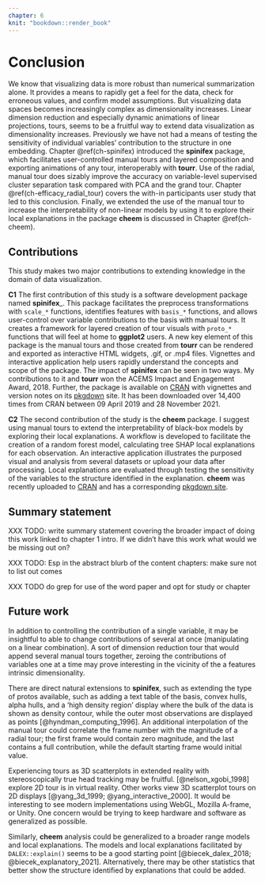 ```yaml
---
chapter: 6
knit: "bookdown::render_book"
---
```


# Conclusion {#ch-conclusion}

<!-- Context -->
We know that visualizing data is more robust than numerical summarization alone. It provides a means to rapidly get a feel for the data, check for erroneous values, and confirm model assumptions. But visualizing data spaces becomes increasingly complex as dimensionality increases. Linear dimension reduction and especially dynamic animations of linear projections, tours, seems to be a fruitful way to extend data visualization as dimensionality increases. Previously we have not had a means of testing the sensitivity of individual variables' contribution to the structure in one embedding. Chapter \@ref(ch-spinifex) introduced the __spinifex__ package, which facilitates user-controlled manual tours and layered composition and exporting animations of any tour, interoperably with __tourr__. Use of the radial, manual tour does sizably improve the accuracy on variable-level supervised cluster separation task compared with PCA and the grand tour. Chapter \@ref(ch-efficacy_radial_tour) covers the with-in participants user study that led to this conclusion. Finally, we extended the use of the manual tour to increase the interpretability of non-linear models by using it to explore their local explanations in the package __cheem__ is discussed in Chapter \@ref(ch-cheem).

<!-- user study -->
<!-- Chapter \ref{ch-efficacy_radial_tour} discussed a user study comparing the radial tour against PCA and the grand tour. Participants performed a variable attribution task of the supervised cluster separation. We define an accuracy measure for this task and the additional experimental factors location, shape, and dimensionality. I find strong evidence that use of the radial tour leads to high accuracy for this task. Using mixed model regression, I partition the error term of the model into the variation from participant's skill, and variation in difficult of the simulations due to random draws. -->

## Contributions

This study makes two major contributions to extending knowledge in the domain of data visualization.
<!-- ## Software development -->

<!-- spinifex -->
__C1__ The first contribution of this study is a software development package named __spinifex___. This package facilitates the preprocess transformations with `scale_*` functions, identifies features with `basis_*` functions, and allows user-control over variable contributions to the basis with manual tours. It creates a framework for layered creation of tour visuals with `proto_*` functions that will feel at home to __ggplot2__ users. A new key element of this package is the manual tours and those created from __tourr__ can be rendered and exported as interactive HTML widgets, .gif, or .mp4 files. Vignettes and interactive application help users rapidly understand the concepts and scope of the package. The impact of __spinifex__ can be seen in two ways. My contributions to it and __tourr__ won the ACEMS Impact and Engagement Award, 2018. Further, the package is available on [CRAN](https://CRAN.R-project.org/package=spinifex)  with vignettes and version notes on its [pkgdown](https://nspyrison.github.io/spinifex/) site. It has been downloaded over 14,400 times from CRAN between 09 April 2019 and 28 November 2021.

<!-- cheem -->
__C2__ The second contribution of the study is the __cheem__ package. I suggest using manual tours to extend the interpretability of black-box models by exploring their local explanations. A workflow is developed to facilitate the creation of a random forest model, calculating tree SHAP local explanations for each observation. An interactive application illustrates the purposed visual and analysis from several datasets or upload your data after processing. Local explanations are evaluated through testing the sensitivity of the variables to the structure identified in the explanation. __cheem__ was recently uploaded to [CRAN](https://CRAN.R-project.org/package=cheem) and has a corresponding [pkgdown site](https://nspyrison.github.io/cheem/).

## Summary statement 

XXX TODO: write summary statement covering the broader impact of doing this work linked to chapter 1 intro. If we didn't have this work what would we be missing out on?

XXX TODO: Esp in the abstract blurb of the content chapters: make sure not to list out comes

XXX TODO do grep for use of the word paper and opt for study or chapter


## Future work

<!-- General tour extension -->
In addition to controlling the contribution of a single variable, it may be insightful to able to change contributions of several at once (manipulating on a linear combination). A sort of dimension reduction tour that would append several manual tours together, zeroing the contributions of variables one at a time may prove interesting in the vicinity of the a features intrinsic dimensionality.

<!-- spinifex --> 
There are direct natural extensions to __spinifex__, such as extending the type of protos available, such as adding a text table of the basis, convex hulls, alpha hulls, and a 'high density region' display where the bulk of the data is shown as density contour, while the outer most observations are displayed as points [@hyndman_computing_1996]. An additional interpolation of the manual tour could correlate the frame number with the magnitude of a radial tour; the first frame would contain zero magnitude, and the last contains a full contribution, while the default starting frame would  initial value.

<!-- 2.5d & XR -->
Experiencing tours as 3D scatterplots in extended reality with stereoscopically true head tracking may be fruitful. [@nelson_xgobi_1998] explore 2D tour is in virtual reality. Other works view 3D scatterplot tours on 2D displays [@yang_3d_1999; @yang_interactive_2000]. It would be interesting to see modern implementations using WebGL, Mozilla A-frame, or Unity. One concern would be trying to keep hardware and software as generalized as possible.

<!-- cheem -->
Similarly, __cheem__ analysis could be generalized to a broader range models and local explanations. The models and local explanations facilitated by `DALEX::explain()` seems to be a good starting point [@biecek_dalex_2018; @biecek_explanatory_2021]. Alternatively, there may be other statistics that better show the structure identified by explanations that could be added.

<!-- tour apps --> 
<!-- In addition to application that involve one tour variant such as the applications we have discussed or __liminal__ [@lee_casting_2020], a general more consolidated application with multiple linked brushing would be nice to have. There have been many takes on applications to facilitate the exploration of multivariate data and the audience that know of and uses tours remains small. Tour-based applications [@fisherkeller_prim-9:_1974; @swayne_xgobi:_1991; @hardle_xplore:_1995; @carr_explorn:_1996; @nelson_xgobi_1998; @sutherland_orca:_2000; @swayne_ggobi:_2003] and other multi-variate data visualization applications [@carr_explor4:_1988; @tierney_lisp-stat:_1990; @huh_davis:_2002; @wegman_visual_2003; @jeong_ipca:_2009, hadjar_webvr_2018; cordeil_iatk_2019]. -->


